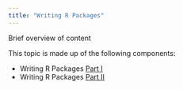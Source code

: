 ```yaml
---
title: "Writing R Packages"
---
```


Brief overview of content

This topic is made up of the following components:

* Writing R Packages [Part I](writing_r_packages_i.html)
* Writing R Packages [Part II](writing_r_packages_ii.html)

